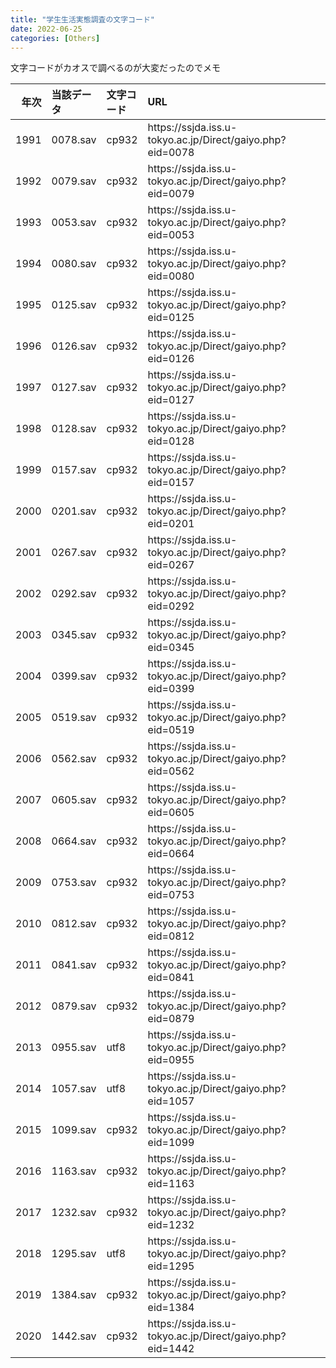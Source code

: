 ```yaml
---
title: "学生生活実態調査の文字コード"
date: 2022-06-25
categories: [Others]
---
```



文字コードがカオスで調べるのが大変だったのでメモ

| 年次|当該データ |文字コード |URL                                                       |
|----:|:----------|:----------|:---------------------------------------------------------|
| 1991|0078.sav   |cp932      |https://ssjda.iss.u-tokyo.ac.jp/Direct/gaiyo.php?eid=0078 |
| 1992|0079.sav   |cp932      |https://ssjda.iss.u-tokyo.ac.jp/Direct/gaiyo.php?eid=0079 |
| 1993|0053.sav   |cp932      |https://ssjda.iss.u-tokyo.ac.jp/Direct/gaiyo.php?eid=0053 |
| 1994|0080.sav   |cp932      |https://ssjda.iss.u-tokyo.ac.jp/Direct/gaiyo.php?eid=0080 |
| 1995|0125.sav   |cp932      |https://ssjda.iss.u-tokyo.ac.jp/Direct/gaiyo.php?eid=0125 |
| 1996|0126.sav   |cp932      |https://ssjda.iss.u-tokyo.ac.jp/Direct/gaiyo.php?eid=0126 |
| 1997|0127.sav   |cp932      |https://ssjda.iss.u-tokyo.ac.jp/Direct/gaiyo.php?eid=0127 |
| 1998|0128.sav   |cp932      |https://ssjda.iss.u-tokyo.ac.jp/Direct/gaiyo.php?eid=0128 |
| 1999|0157.sav   |cp932      |https://ssjda.iss.u-tokyo.ac.jp/Direct/gaiyo.php?eid=0157 |
| 2000|0201.sav   |cp932      |https://ssjda.iss.u-tokyo.ac.jp/Direct/gaiyo.php?eid=0201 |
| 2001|0267.sav   |cp932      |https://ssjda.iss.u-tokyo.ac.jp/Direct/gaiyo.php?eid=0267 |
| 2002|0292.sav   |cp932      |https://ssjda.iss.u-tokyo.ac.jp/Direct/gaiyo.php?eid=0292 |
| 2003|0345.sav   |cp932      |https://ssjda.iss.u-tokyo.ac.jp/Direct/gaiyo.php?eid=0345 |
| 2004|0399.sav   |cp932      |https://ssjda.iss.u-tokyo.ac.jp/Direct/gaiyo.php?eid=0399 |
| 2005|0519.sav   |cp932      |https://ssjda.iss.u-tokyo.ac.jp/Direct/gaiyo.php?eid=0519 |
| 2006|0562.sav   |cp932      |https://ssjda.iss.u-tokyo.ac.jp/Direct/gaiyo.php?eid=0562 |
| 2007|0605.sav   |cp932      |https://ssjda.iss.u-tokyo.ac.jp/Direct/gaiyo.php?eid=0605 |
| 2008|0664.sav   |cp932      |https://ssjda.iss.u-tokyo.ac.jp/Direct/gaiyo.php?eid=0664 |
| 2009|0753.sav   |cp932      |https://ssjda.iss.u-tokyo.ac.jp/Direct/gaiyo.php?eid=0753 |
| 2010|0812.sav   |cp932      |https://ssjda.iss.u-tokyo.ac.jp/Direct/gaiyo.php?eid=0812 |
| 2011|0841.sav   |cp932      |https://ssjda.iss.u-tokyo.ac.jp/Direct/gaiyo.php?eid=0841 |
| 2012|0879.sav   |cp932      |https://ssjda.iss.u-tokyo.ac.jp/Direct/gaiyo.php?eid=0879 |
| 2013|0955.sav   |utf8       |https://ssjda.iss.u-tokyo.ac.jp/Direct/gaiyo.php?eid=0955 |
| 2014|1057.sav   |utf8       |https://ssjda.iss.u-tokyo.ac.jp/Direct/gaiyo.php?eid=1057 |
| 2015|1099.sav   |cp932      |https://ssjda.iss.u-tokyo.ac.jp/Direct/gaiyo.php?eid=1099 |
| 2016|1163.sav   |cp932      |https://ssjda.iss.u-tokyo.ac.jp/Direct/gaiyo.php?eid=1163 |
| 2017|1232.sav   |cp932      |https://ssjda.iss.u-tokyo.ac.jp/Direct/gaiyo.php?eid=1232 |
| 2018|1295.sav   |utf8       |https://ssjda.iss.u-tokyo.ac.jp/Direct/gaiyo.php?eid=1295 |
| 2019|1384.sav   |cp932      |https://ssjda.iss.u-tokyo.ac.jp/Direct/gaiyo.php?eid=1384 |
| 2020|1442.sav   |cp932      |https://ssjda.iss.u-tokyo.ac.jp/Direct/gaiyo.php?eid=1442 |
